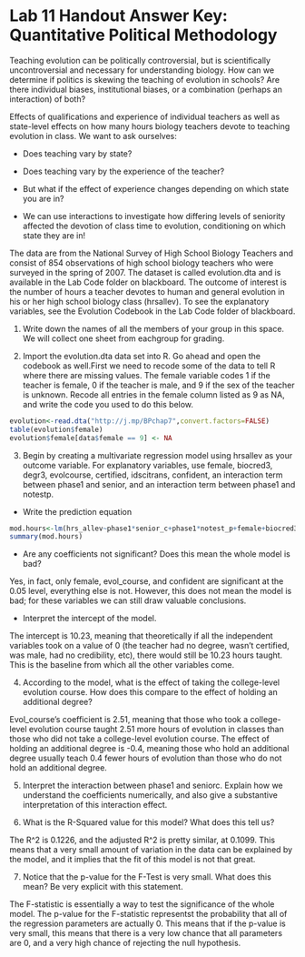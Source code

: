 # Lab 11 Handout Answer Key: Quantitative Political Methodology 

Teaching evolution can be politically controversial, but is scientifically uncontroversial and necessary for understanding biology. How can we determine if politics is skewing the teaching of evolution in schools? Are there individual biases, institutional biases, or a combination (perhaps an interaction) of both?

Effects of qualifications and experience of individual teachers as well as state-level effects on how many hours biology teachers devote to teaching evolution in class. We want to ask ourselves: 

- Does teaching vary by state?

- Does teaching vary by the experience of the teacher?

- But what if the effect of experience changes depending on which state you are in?

- We can use interactions to investigate how differing levels of seniority affected the devotion of class time to evolution, conditioning on which state they are in!

The data are from the National Survey of High School Biology Teachers and consist of 854 observations of high school biology teachers who were surveyed in the spring of 2007.  The dataset is called evolution.dta and is available in the Lab Code folder on blackboard.  The outcome of interest is the number of hours a teacher devotes to human and general evolution in his or her high school biology class (hrsallev).  To see the explanatory variables, see the Evolution Codebook in the Lab Code folder of blackboard. 

1. Write down the names of all the members of your group in this space. We will collect one sheet from eachgroup for grading.

2. Import the evolution.dta data set into R. Go ahead and open the codebook as well.First we need to recode some of the data to tell R where there are missing values.  The female variable codes 1 if the teacher is female, 0 if the teacher is male, and 9 if the sex of the teacher is unknown.  Recode all entries in the female column listed as 9 as NA, and write the code you used to do this below.

```r
evolution<-read.dta("http://j.mp/BPchap7",convert.factors=FALSE)
table(evolution$female)
evolution$female[data$female == 9] <- NA
```
 
3. Begin  by  creating  a  multivariate  regression  model  using hrsallev as  your  outcome  variable. For  explanatory variables,  use female, biocred3, degr3, evolcourse, certified, idscitrans, confident, an interaction term between phase1 and senior, and an interaction term between phase1 and notestp.

- Write the prediction equation

```r
mod.hours<-lm(hrs_allev~phase1*senior_c+phase1*notest_p+female+biocred3+degr3+evol_course+certified+idsci_trans+confident,data=evolution)
summary(mod.hours)
```

- Are any coefficients not significant?  Does this mean the whole model is bad?

Yes, in fact, only female, evol_course, and confident are significant at the 0.05 level, everything else is not. However, this does not mean the model is bad; for these variables we can still draw valuable conclusions. 

- Interpret the intercept of the model.

The intercept is 10.23, meaning that theoretically if all the independent variables took on a value of 0 (the teacher had no degree, wasn't certified, was male, had no credibility, etc), there would still be 10.23 hours taught. This is the baseline from which all the other variables come. 

4. According to the model, what is the effect of taking the college-level evolution course.  How does this compare to the effect of holding an additional degree?

Evol_course's coefficient is 2.51, meaning that those who took a college-level evolution course taught 2.51 more hours of evolution in classes than those who did not take a college-level evolution course. The effect of holding an additional degree is -0.4, meaning those who hold an additional degree usually teach 0.4 fewer hours of evolution than those who do not hold an additional degree. 

5.  Interpret the interaction between phase1 and seniorc.  Explain how we understand the coefficients numerically, and also give a substantive interpretation of this interaction effect.

>

6.  What is the R-Squared value for this model?  What does this tell us?

The R^2 is 0.1226, and the adjusted R^2 is pretty similar, at 0.1099. This means that a very small amount of variation in the data can be explained by the model, and it implies that the fit of this model is not that great. 

7.  Notice that the p-value for the F-Test is very small.  What does this mean?  Be very explicit with this statement. 

The F-statistic is essentially a way to test the significance of the whole model. The p-value for the F-statistic representst the probability that all of the regression parameters are actually 0. This means that if the p-value is very small, this means that there is a very low chance that all parameters are 0, and a very high chance of rejecting the null hypothesis. 